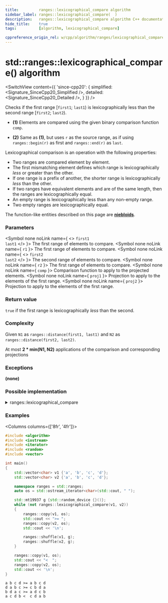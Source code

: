 ```yaml
---
title:         ranges::lexicographical_compare algorithm
sidebar_label: ranges::lexicographical_compare(  )
description:   ranges::lexicographical_compare algorithm C++ documentation
hide_title:    true
tags:          [algorithm, lexicographical_compare]

cppreference_origin_rel: w/cpp/algorithm/ranges/lexicographical_compare
---
```



<!----------------- Codes ---------------------->


# std::ranges::lexicographical_compare() algorithm

<SwitchView content={{
	'since-cpp20': {
		simplified:	<Signature_SinceCpp20_Simplified />,
		detailed:	<Signature_SinceCpp20_Detailed />,
	}
}} />

Checks if the first range [`first1`; `last1`) is lexicographically less than the second range [`first2`; `last2`).

- **(1)** Elements are compared using the given binary comparison function `comp`.

- **(2)** Same as **(1)**, but uses `r` as the source range, as if using `ranges::begin(r)` as first and `ranges::end(r)` as `last`.

Lexicographical comparison is an operation with the following properties:

- Two ranges are compared element by element.
- The first mismatching element defines which range is lexicographically *less* or greater than the other.
- If one range is a prefix of another, the shorter range is lexicographically *less* than the other.
- If two ranges have equivalent elements and are of the same length, then the ranges are lexicographically equal.
- An empty range is lexicographically less than any non-empty range.
- Two empty ranges are lexicographically equal.

The function-like entities described on this page are [**niebloids**](#).

### Parameters

<SymbolTable>

  <Symbol none noLink name={ <> <code>first1</code> <br/> <code>last1</code> </> }>
    The first range of elements to compare.
  </Symbol>
  <Symbol none noLink name={ <code>r1</code> }>
    The first range of elements to compare.
  </Symbol>
  <Symbol none noLink name={ <> <code>first2</code> <br/> <code>last2</code> </> }>
    The second range of elements to compare.
  </Symbol>
  <Symbol none noLink name={ <code>r2</code> }>
    The first range of elements to compare.
  </Symbol>
  <Symbol none noLink name={ <code>comp</code> }>
    Comparison function to apply to the projected elements.
  </Symbol>
  <Symbol none noLink name={ <code>proj1</code> }>
    Projection to apply to the elements of the first range.
  </Symbol>
  <Symbol none noLink name={ <code>proj2</code> }>
    Projection to apply to the elements of the first range.
  </Symbol>

</SymbolTable>

### Return value

`true` if the first range is lexicographically *less* than the second.

### Complexity

Given `N1` as `ranges::distance(first1, last1)` and `N2` as `ranges::distance(first2, last2)`.

At most **2 \* min(N1, N2)** applications of the comparison and corresponding projections

### Exceptions

**(none)**

### Possible implementation

<details>
<summary>ranges::lexicographical_compare</summary>

```cpp
struct lexicographical_compare_fn
{
    template<std::input_iterator I1, std::sentinel_for<I1> S1,
             std::input_iterator I2, std::sentinel_for<I2> S2,
             class Proj1 = std::identity, class Proj2 = std::identity,
             std::indirect_strict_weak_order<
                 std::projected<I1, Proj1>,
                 std::projected<I2, Proj2>> Comp = ranges::less>
    constexpr bool operator()(I1 first1, S1 last1, I2 first2, S2 last2,
                              Comp comp = {}, Proj1 proj1 = {}, Proj2 proj2 = {}) const
    {
        for (; (first1 != last1) && (first2 != last2); ++first1, (void) ++first2)
        {
            if (std::invoke(comp, std::invoke(proj1, *first1), std::invoke(proj2, *first2)))
                return true;

            if (std::invoke(comp, std::invoke(proj2, *first2), std::invoke(proj1, *first1)))
                return false;
        }
        return (first1 == last1) && (first2 != last2);
    }

    template<ranges::input_range R1, ranges::input_range R2,
             class Proj1 = std::identity, class Proj2 = std::identity,
             std::indirect_strict_weak_order<
                 std::projected<ranges::iterator_t<R1>, Proj1>,
                 std::projected<ranges::iterator_t<R2>, Proj2>> Comp = ranges::less>
    constexpr bool operator()(R1&& r1, R2&& r2, Comp comp = {},
                              Proj1 proj1 = {}, Proj2 proj2 = {}) const
    {
        return (*this)(ranges::begin(r1), ranges::end(r1),
                       ranges::begin(r2), ranges::end(r2),
                       std::ref(comp), std::ref(proj1), std::ref(proj2));
    }
};

inline constexpr lexicographical_compare_fn lexicographical_compare;
```

</details>

### Examples

<Columns columns={['8fr', '4fr']}>
<div>

```cpp title='Main.cpp' showLineNumbers
#include <algorithm>
#include <iostream>
#include <iterator>
#include <random>
#include <vector>

int main()
{
    std::vector<char> v1 {'a', 'b', 'c', 'd'};
    std::vector<char> v2 {'a', 'b', 'c', 'd'};

    namespace ranges = std::ranges;
    auto os = std::ostream_iterator<char>(std::cout, " ");

    std::mt19937 g {std::random_device {}()};
    while (not ranges::lexicographical_compare(v1, v2))
    {
        ranges::copy(v1, os);
        std::cout << ">= ";
        ranges::copy(v2, os);
        std::cout << '\n';

        ranges::shuffle(v1, g);
        ranges::shuffle(v2, g);
    }

    ranges::copy(v1, os);
    std::cout << "<  ";
    ranges::copy(v2, os);
    std::cout << '\n';
}
```

</div>
<div>

```plaintext title="Output"
a b c d >= a b c d
d a b c >= c b d a
b d a c >= a d c b
a c d b <  c d a b
```

</div>
</Columns>
